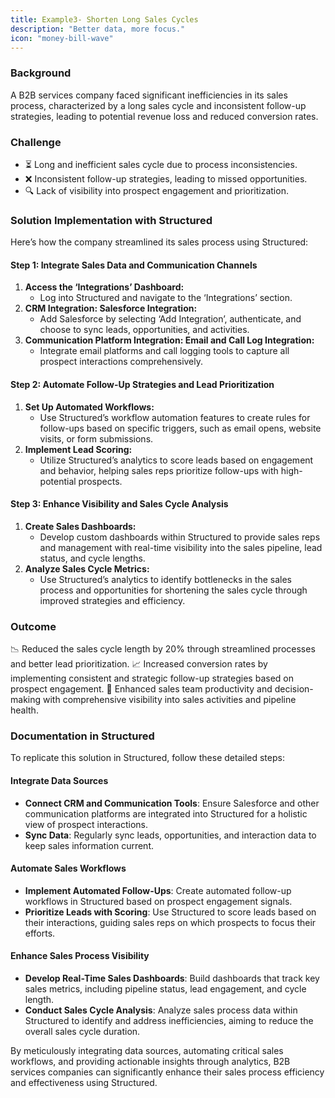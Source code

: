 ```yaml
---
title: Example3- Shorten Long Sales Cycles
description: "Better data, more focus."
icon: "money-bill-wave"
---
```


### Background

A B2B services company faced significant inefficiencies in its sales process, characterized by a long sales cycle and inconsistent follow-up strategies, leading to potential revenue loss and reduced conversion rates.

### Challenge

- ⏳ Long and inefficient sales cycle due to process inconsistencies.
- ❌ Inconsistent follow-up strategies, leading to missed opportunities.
- 🔍 Lack of visibility into prospect engagement and prioritization.

### Solution Implementation with Structured

Here’s how the company streamlined its sales process using Structured:

#### Step 1: Integrate Sales Data and Communication Channels

1. **Access the ‘Integrations’ Dashboard:**
   - Log into Structured and navigate to the ‘Integrations’ section.
2. **CRM Integration: Salesforce Integration:**
   - Add Salesforce by selecting ‘Add Integration’, authenticate, and choose to sync leads, opportunities, and activities.
3. **Communication Platform Integration: Email and Call Log Integration:**
   - Integrate email platforms and call logging tools to capture all prospect interactions comprehensively.

#### Step 2: Automate Follow-Up Strategies and Lead Prioritization

1. **Set Up Automated Workflows:**
   - Use Structured’s workflow automation features to create rules for follow-ups based on specific triggers, such as email opens, website visits, or form submissions.
2. **Implement Lead Scoring:**
   - Utilize Structured’s analytics to score leads based on engagement and behavior, helping sales reps prioritize follow-ups with high-potential prospects.

#### Step 3: Enhance Visibility and Sales Cycle Analysis

1. **Create Sales Dashboards:**
   - Develop custom dashboards within Structured to provide sales reps and management with real-time visibility into the sales pipeline, lead status, and cycle lengths.
2. **Analyze Sales Cycle Metrics:**
   - Use Structured’s analytics to identify bottlenecks in the sales process and opportunities for shortening the sales cycle through improved strategies and efficiency.

### Outcome

📉 Reduced the sales cycle length by 20% through streamlined processes and better lead prioritization.
📈 Increased conversion rates by implementing consistent and strategic follow-up strategies based on prospect engagement.
🚀 Enhanced sales team productivity and decision-making with comprehensive visibility into sales activities and pipeline health.

### Documentation in Structured

To replicate this solution in Structured, follow these detailed steps:

#### Integrate Data Sources

- **Connect CRM and Communication Tools**: Ensure Salesforce and other communication platforms are integrated into Structured for a holistic view of prospect interactions.
- **Sync Data**: Regularly sync leads, opportunities, and interaction data to keep sales information current.

#### Automate Sales Workflows

- **Implement Automated Follow-Ups**: Create automated follow-up workflows in Structured based on prospect engagement signals.
- **Prioritize Leads with Scoring**: Use Structured to score leads based on their interactions, guiding sales reps on which prospects to focus their efforts.

#### Enhance Sales Process Visibility

- **Develop Real-Time Sales Dashboards**: Build dashboards that track key sales metrics, including pipeline status, lead engagement, and cycle length.
- **Conduct Sales Cycle Analysis**: Analyze sales process data within Structured to identify and address inefficiencies, aiming to reduce the overall sales cycle duration.

By meticulously integrating data sources, automating critical sales workflows, and providing actionable insights through analytics, B2B services companies can significantly enhance their sales process efficiency and effectiveness using Structured.
